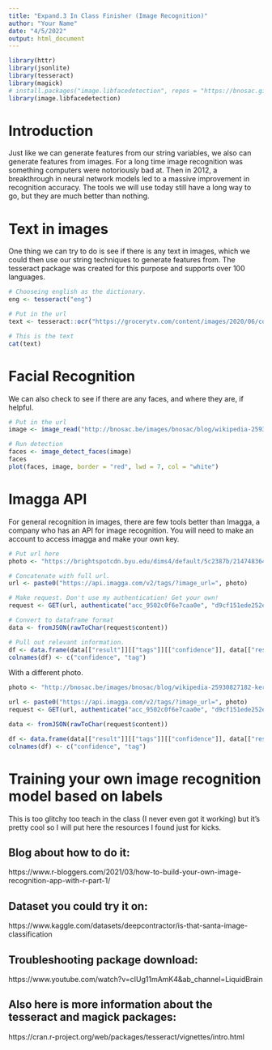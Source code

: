 ```yaml
---
title: "Expand.3 In Class Finisher (Image Recognition)"
author: "Your Name"
date: "4/5/2022"
output: html_document
---
```

 
```r
library(httr)
library(jsonlite)
library(tesseract)
library(magick)
# install.packages("image.libfacedetection", repos = "https://bnosac.github.io/drat")
library(image.libfacedetection)
```

# Introduction
Just like we can generate features from our string variables, we also can generate features from images. For a long time image recognition was something computers were notoriously bad at. Then in 2012, a breakthrough in neural network models led to a massive improvement in recognition accuracy. The tools we will use today still have a long way to go, but they are much better than nothing.

# Text in images
One thing we can try to do is see if there is any text in images, which we could then use our string techniques to generate features from. The tesseract package was created for this purpose and supports over 100 languages. 

```r
# Chooseing english as the dictionary. 
eng <- tesseract("eng")

# Put in the url
text <- tesseract::ocr("https://grocerytv.com/content/images/2020/06/covid19-lamar-digital-poster-wash-ands-lamar.jpg", engine = eng)

# This is the text
cat(text)
```

# Facial Recognition
We can also check to see if there are any faces, and where they are, if helpful. 
```r
# Put in the url 
image <- image_read("http://bnosac.be/images/bnosac/blog/wikipedia-25930827182-kerry-michel.jpg")

# Run detection 
faces <- image_detect_faces(image)
faces
plot(faces, image, border = "red", lwd = 7, col = "white")
```

# Imagga API 
For general recognition in images, there are few tools better than Imagga, a company who has an API for image recognition. You will need to make an account to access imagga and make your own key. 
```r
# Put url here
photo <- "https://brightspotcdn.byu.edu/dims4/default/5c2387b/2147483647/strip/true/crop/1000x750+0+615/resize/400x300!/quality/90/?url=https%3A%2F%2Fbrigham-young-brightspot.s3.amazonaws.com%2F7f%2F5c%2F3c2e72c2437eb60bf50f1a88625e%2Fspaghetti-2.jpg"

# Concatenate with full url. 
url <- paste0("https://api.imagga.com/v2/tags/?image_url=", photo)

# Make request. Don't use my authentication! Get your own! 
request <- GET(url, authenticate("acc_9502c0f6e7caa0e", "d9cf151ede252ec7801f755112489fcb"))

# Convert to dataframe format 
data <- fromJSON(rawToChar(request$content))

# Pull out relevant information. 
df <- data.frame(data[["result"]][["tags"]][["confidence"]], data[["result"]][["tags"]][["tag"]][["en"]])
colnames(df) <- c("confidence", "tag")
```

With a different photo.
```r
photo <- "http://bnosac.be/images/bnosac/blog/wikipedia-25930827182-kerry-michel.jpg"

url <- paste0("https://api.imagga.com/v2/tags/?image_url=", photo)
request <- GET(url, authenticate("acc_9502c0f6e7caa0e", "d9cf151ede252ec7801f755112489fcb"))

data <- fromJSON(rawToChar(request$content))

df <- data.frame(data[["result"]][["tags"]][["confidence"]], data[["result"]][["tags"]][["tag"]][["en"]])
colnames(df) <- c("confidence", "tag")
```

# Training your own image recognition model based on labels
This is too glitchy too teach in the class (I never even got it working) but it's pretty cool so I will put here the resources I found just for kicks.  

## Blog about how to do it:
https://www.r-bloggers.com/2021/03/how-to-build-your-own-image-recognition-app-with-r-part-1/

## Dataset you could try it on:
https://www.kaggle.com/datasets/deepcontractor/is-that-santa-image-classification

## Troubleshooting package download:
https://www.youtube.com/watch?v=cIUg11mAmK4&ab_channel=LiquidBrain

## Also here is more information about the tesseract and magick packages: 
https://cran.r-project.org/web/packages/tesseract/vignettes/intro.html

